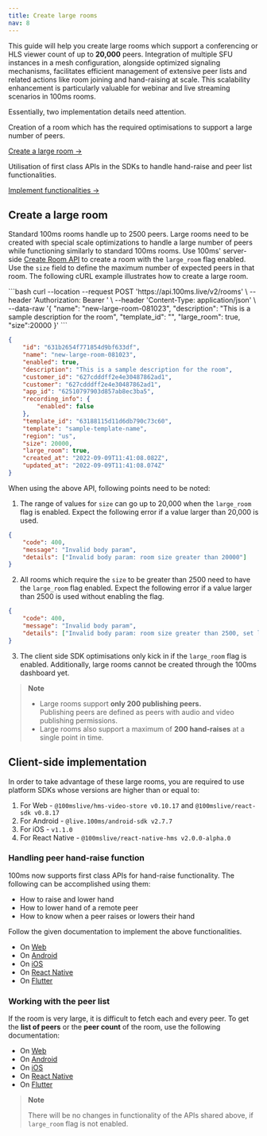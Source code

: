 ```yaml
---
title: Create large rooms
nav: 8
---
```


This guide will help you create large rooms which support a conferencing or HLS viewer count of up to **20,000** peers. Integration of multiple SFU instances in a mesh configuration, alongside optimized signaling mechanisms, facilitates efficient management of extensive peer lists and related actions like room joining and hand-raising at scale. This scalability enhancement is particularly valuable for webinar and live streaming scenarios in 100ms rooms.

Essentially, two implementation details need attention.

<FlexContainer>
<Callout icon="LinkTwoIcon" title="Server-side implementation">
Creation of a room which has the required optimisations to support a large number of peers.

[Create a large room →](#create-a-large-room)

</Callout>
<Callout icon="PersonIcon" title="Client-side implementation">
Utilisation of first class APIs in the SDKs to handle hand-raise and peer list functionalities.

[Implement functionalities →](#client-side-implementation)

</Callout>
</FlexContainer>

## Create a large room

Standard 100ms rooms handle up to 2500 peers. Large rooms need to be created with special scale optimizations to handle a large number of peers while functioning similarly to standard 100ms rooms. Use 100ms' server-side [Create Room API](/server-side/v2/api-reference/Rooms/create-via-api) to create a room with the `large_room` flag enabled. Use the `size` field to define the maximum number of expected peers in that room.
The following cURL example illustrates how to create a large room.

<PostRequest title="https://api.100ms.live/v2/rooms" />
<Request id="req-comp-0">
```bash
curl --location --request POST 'https://api.100ms.live/v2/rooms' \
--header 'Authorization: Bearer <management_token>' \
--header 'Content-Type: application/json' \
--data-raw '{
    "name": "new-large-room-081023",
    "description": "This is a sample description for the room",
    "template_id": "<template_id of the template you wish to associate with the room>",
    "large_room": true,
    "size":20000
}'
```
</Request>
<ResponseBox id="resp-0" status="200 OK">

```json
{
    "id": "631b2654f771854d9bf633df",
    "name": "new-large-room-081023",
    "enabled": true,
    "description": "This is a sample description for the room",
    "customer_id": "627cdddff2e4e30487862ad1",
    "customer": "627cdddff2e4e30487862ad1",
    "app_id": "62510797903d857ab8ec3ba5",
    "recording_info": {
        "enabled": false
    },
    "template_id": "63188115d11d6db790c73c60",
    "template": "sample-template-name",
    "region": "us",
    "size": 20000,
    "large_room": true,
    "created_at": "2022-09-09T11:41:08.082Z",
    "updated_at": "2022-09-09T11:41:08.074Z"
}
```

</ResponseBox>

When using the above API, following points need to be noted:

1. The range of values for `size` can go up to 20,000 when the `large_room` flag is enabled. Expect the following error if a value larger than 20,000 is used.

```json
{
    "code": 400,
    "message": "Invalid body param",
    "details": ["Invalid body param: room size greater than 20000"]
}
```

2. All rooms which require the `size` to be greater than 2500 need to have the `large_room` flag enabled. Expect the following error if a value larger than 2500 is used without enabling the flag.

```json
{
    "code": 400,
    "message": "Invalid body param",
    "details": ["Invalid body param: room size greater than 2500, set large_room flag as true"]
}
```

3. The client side SDK optimisations only kick in if the `large_room` flag is enabled. Additionally, large rooms cannot be created through the 100ms dashboard yet.

> **Note**
>
> - Large rooms support **only 200 publishing peers.**  
>   Publishing peers are defined as peers with audio and video publishing permissions.
> - Large rooms also support a maximum of **200 hand-raises** at a single point in time.

## Client-side implementation

In order to take advantage of these large rooms, you are required to use platform SDKs whose versions are higher than or equal to:

1. For Web - `@100mslive/hms-video-store v0.10.17` and `@100mslive/react-sdk v0.8.17`
2. For Android - `@live.100ms/android-sdk v2.7.7`
3. For iOS - `v1.1.0`
4. For React Native - `@100mslive/react-native-hms v2.0.0-alpha.0`

### Handling peer hand-raise function

100ms now supports first class APIs for hand-raise functionality. The following can be accomplished using them:

-   How to raise and lower hand
-   How to lower hand of a remote peer
-   How to know when a peer raises or lowers their hand

Follow the given documentation to implement the above functionalities.

-   On [Web](/javascript/v2/how-to-guides/build-interactive-features/handraise)
-   On [Android](/android/v2/how-to-guides/interact-with-room/peer/large-room)
-   On [iOS](/ios/v2/how-to-guides/interact-with-room/peer/large-room)
-   On [React Native](/react-native/v2/how-to-guides/interact-with-room/peer/large-room)
-   On [Flutter](/flutter/v2/how-to-guides/interact-with-room/peer/large-room#handle-raise-and-lower-hand)

### Working with the peer list

If the room is very large, it is difficult to fetch each and every peer. To get the **list of peers** or the **peer count** of the room, use the following documentation:

-   On [Web](/javascript/v2/how-to-guides/set-up-video-conferencing/peerlist-optimizations)
-   On [Android](/android/v2/how-to-guides/interact-with-room/peer/large-room#how-to-get-total-peer-count-of-the-room)
-   On [iOS](/ios/v2/how-to-guides/interact-with-room/peer/large-room#how-to-get-peer-list-iterator-in-a-large-room)
-   On [React Native](/react-native/v2/how-to-guides/interact-with-room/peer/large-room#how-to-get-total-peer-count-of-the-room)
-   On [Flutter](/flutter/v2/how-to-guides/interact-with-room/peer/large-room#how-to-get-total-peer-count-of-the-room)

> **Note**
>
> There will be no changes in functionality of the APIs shared above, if `large_room` flag is not enabled.
